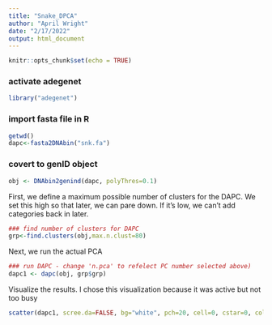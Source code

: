 ```yaml
---
title: "Snake_DPCA"
author: "April Wright"
date: "2/17/2022"
output: html_document
---
```


```r
knitr::opts_chunk$set(echo = TRUE)
```

### activate adegenet

```r
library("adegenet")

```

### import fasta file in R
```r
getwd()
dapc<-fasta2DNAbin("snk.fa")
```

### covert to genID object

```r
obj <- DNAbin2genind(dapc, polyThres=0.1)
```

First, we define a maximum possible number of clusters for the DAPC. We set this high so that later, we can pare down. If it's low, we can't add categories back in later.

```r

### find number of clusters for DAPC
grp<-find.clusters(obj,max.n.clust=80)
```

Next, we run the actual PCA
```r
### run DAPC - change 'n.pca' to refelect PC number selected above)
dapc1 <- dapc(obj, grp$grp)
```

Visualize the results. I chose this visualization because it was active but not too busy

```r
scatter(dapc1, scree.da=FALSE, bg="white", pch=20, cell=0, cstar=0, col=myCol, , solid=.4, cex=3,clab=0, leg=TRUE)
```
